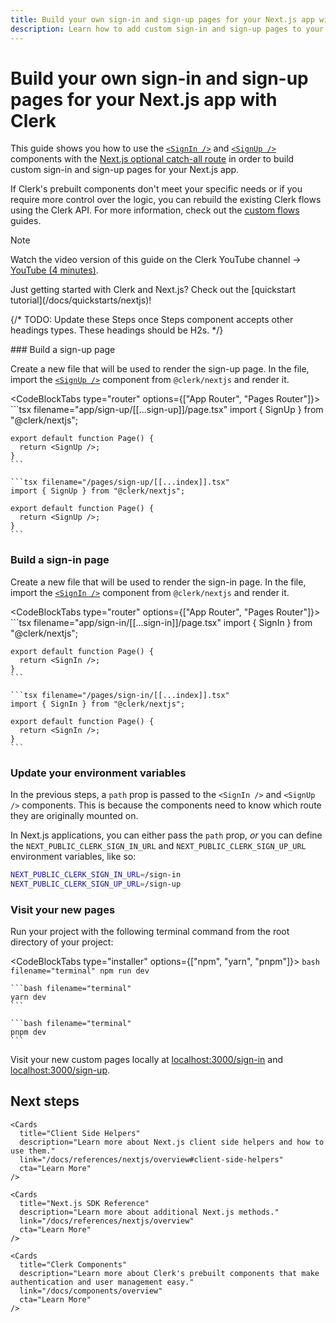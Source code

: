 ```yaml
---
title: Build your own sign-in and sign-up pages for your Next.js app with Clerk
description: Learn how to add custom sign-in and sign-up pages to your Next.js app with Clerk's prebuilt components.
---
```


# Build your own sign-in and sign-up pages for your Next.js app with Clerk

This guide shows you how to use the [`<SignIn />`](/docs/components/authentication/sign-in) and [`<SignUp />`](/docs/components/authentication/sign-up) components with the [Next.js optional catch-all route](https://nextjs.org/docs/pages/building-your-application/routing/dynamic-routes#catch-all-segments) in order to build custom sign-in and sign-up pages for your Next.js app.

If Clerk's prebuilt components don't meet your specific needs or if you require more control over the logic, you can rebuild the existing Clerk flows using the Clerk API. For more information, check out the [custom flows](/docs/custom-flows/overview) guides.

> [!NOTE]
> Watch the video version of this guide on the Clerk YouTube channel  → [YouTube (4 minutes)](https://youtu.be/fsuHLafTYyg).

<Callout>
  Just getting started with Clerk and Next.js? Check out the [quickstart tutorial](/docs/quickstarts/nextjs)!
</Callout>

{/* TODO: Update these Steps once Steps component accepts other headings types. These headings should be H2s. */}

<Steps>
  ### Build a sign-up page

  Create a new file that will be used to render the sign-up page. In the file, import the [`<SignUp />`](/docs/components/authentication/sign-up) component from `@clerk/nextjs` and render it.

  <CodeBlockTabs type="router" options={["App Router", "Pages Router"]}>
    ```tsx filename="app/sign-up/[[...sign-up]]/page.tsx"
    import { SignUp } from "@clerk/nextjs";

    export default function Page() {
      return <SignUp />;
    }
    ```

    ```tsx filename="/pages/sign-up/[[...index]].tsx"
    import { SignUp } from "@clerk/nextjs";

    export default function Page() {
      return <SignUp />;
    }
    ```
  </CodeBlockTabs>

  ### Build a sign-in page

  Create a new file that will be used to render the sign-in page. In the file, import the [`<SignIn />`](/docs/components/authentication/sign-in) component from `@clerk/nextjs` and render it.

  <CodeBlockTabs type="router" options={["App Router", "Pages Router"]}>
    ```tsx filename="app/sign-in/[[...sign-in]]/page.tsx"
    import { SignIn } from "@clerk/nextjs";

    export default function Page() {
      return <SignIn />;
    }
    ```

    ```tsx filename="/pages/sign-in/[[...index]].tsx"
    import { SignIn } from "@clerk/nextjs";

    export default function Page() {
      return <SignIn />;
    }
    ```
  </CodeBlockTabs>

  ### Update your environment variables

  In the previous steps, a `path` prop is passed to the `<SignIn />` and `<SignUp />` components. This is because the components need to know which route they are originally mounted on.

  In Next.js applications, you can either pass the `path` prop, _or_ you can define the `NEXT_PUBLIC_CLERK_SIGN_IN_URL` and `NEXT_PUBLIC_CLERK_SIGN_UP_URL` environment variables, like so:

  ```sh filename=".env.local"
  NEXT_PUBLIC_CLERK_SIGN_IN_URL=/sign-in
  NEXT_PUBLIC_CLERK_SIGN_UP_URL=/sign-up
  ```

  ### Visit your new pages

  Run your project with the following terminal command from the root directory of your project:

  <CodeBlockTabs type="installer" options={["npm", "yarn", "pnpm"]}>
    ```bash filename="terminal"
    npm run dev
    ```

    ```bash filename="terminal"
    yarn dev
    ```

    ```bash filename="terminal"
    pnpm dev
    ```
  </CodeBlockTabs>

  Visit your new custom pages locally at [localhost:3000/sign-in](http://localhost:3000/sign-in) and [localhost:3000/sign-up](http://localhost:3000/sign-up).
</Steps>

## Next steps

<div className="container mx-auto my-4">
  <div className="grid grid-cols-1 gap-6 md:grid-cols-2">
    <Cards
      title="Read user and session data"
      description="Learn how to use Clerk's hooks and helpers to access the active session and user data in your Next.js application."
      link="/docs/references/nextjs/read-session-data"
      cta="Learn More"
    />

    <Cards
      title="Client Side Helpers"
      description="Learn more about Next.js client side helpers and how to use them."
      link="/docs/references/nextjs/overview#client-side-helpers"
      cta="Learn More"
    />

    <Cards
      title="Next.js SDK Reference"
      description="Learn more about additional Next.js methods."
      link="/docs/references/nextjs/overview"
      cta="Learn More"
    />

    <Cards
      title="Clerk Components"
      description="Learn more about Clerk's prebuilt components that make authentication and user management easy."
      link="/docs/components/overview"
      cta="Learn More"
    />
  </div>
</div>
